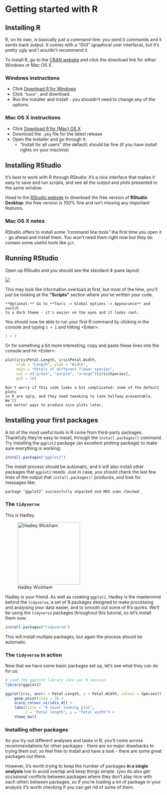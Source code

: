 # Getting started with R {#installing}

## Installing R

R, on its own, is basically just a command-line: you send it commands
and it sends back output. It comes with a "GUI" (graphical user
interface), but it's pretty ugly and I wouldn't recommend it.

To install R, go to the [CRAN website](https://cran.rstudio.com/) and
click the download link for either Windows or Mac OS X.

### Windows instructions

* Click [Download R for Windows](https://cran.r-project.org/bin/windows/)
* Click `"base"`, and download.
* Run the installer and install - you shouldn't need to change any
  of the options.
  
### Mac OS X instructions

* Click [Download R for (Mac) OS X](https://cran.r-project.org/bin/macosx/)
* Download the `.pkg` file for the latest release
* Open the installer and go through it:
  - "Install for all users" (the default) should be fine (if you have
    install rights on your machine)

## Installing RStudio

It's best to work with R through RStudio: it's a nice
interface that makes it easy to save and run scripts,
and see all the output and plots presented in the same window.

Head to the [RStudio website](https://www.rstudio.com/products/rstudio/download/) 
to download the free version of **RStudio Desktop**: the free version is 100% 
fine and isn't missing any important features.

### Mac OS X notes

RStudio offers to install some "command line tools" the first time you
open it - go ahead and install them. You won't need them right now
but they do contain some useful tools like `git`.

## Running RStudio

Open up RStudio and you should see the standard 4-pane layout:

![](Images/RStudioLayout.png)

This may look like information overload at first, but most of the time, you'll
just be looking at the **"Scripts"** section where you've written your code.

```block
**Optional:** Go to **Tools -> Global options -> Appearance** and switch 
to a dark theme - it's easier on the eyes and it looks cool.
```

You should now be able to run your first R command
by clicking in the console and typing `1 + 1` and hitting
\<Enter\>:

```r
1 + 1
```

Or for something a bit more interesting, copy and paste these lines
into the console and hit \<Enter\>:

```r
plot(iris$Petal.Length, iris$Petal.Width, 
     xlab = "Length", ylab = "Width", 
     main = "Petals of different flower species",
     col = c("green", "purple", "orange")[iris$Species],
     pch = 16)
```

```block
Don't worry if this code looks a bit complicated: some of the default plots
in R are ugly, and they need tweaking to look halfway presentable. We'll
see better ways to produce nice plots later.
```

## Installing your first packages

A lot of the most useful tools in R come from third-party packages. Thankfully
they're easy to install, through the `install.packages()` command. Try
installing the `ggplot2` package (an excellent plotting package) to make 
sure everything is working:

```r
install.packages("ggplot2")
```

The install process should be automatic, and it will also install
other packages that `ggplot2` needs. Just in case, you should check
the last few lines of the output that `install.packages()` produces,
and look for messages like:

```
package ‘ggplot2’ successfully unpacked and MD5 sums checked
```

### The `tidyverse`

This is Hadley.

![Hadley Wickham](Images/Hadley.jpg){height=200px}

Hadley is your friend. As well as creating `ggplot2`, Hadley is the mastermind
behind the `tidyverse`, a set of R packages designed to make processing
and analysing your data easier, and to smooth out some of R's quirks. 
We'll be using the `tidyverse` packages throughout this tutorial, so let's 
install them now: 

```r
install.packages("tidyverse")
```

This will install multiple packages, but again the process should be
automatic.

### The `tidyverse` in action

Now that we have some basic packages set up, let's see what they can
do for us:

```r
# Load the ggplot2 library into our R session
library(ggplot2)

ggplot(iris, aes(x = Petal.Length, y = Petal.Width, colour = Species)) +
    geom_point(size = 3) +
    scale_colour_viridis_d() +
    labs(title = "A nicer looking plot",
         x = "Petal length", y = "Petal width") +
    theme_bw()
```

### Installing other packages

As you try out different analyses and tasks in R, you'll
come across recommendations for other packages - there are
no major drawbacks to trying them out, so feel free to install and have
a look - there are some great packages out there.

However, it's worth trying to keep the number of packages **in a single
analysis** low to avoid overlap and keep things simple. (you do also get
occasional conflicts between packages where they don't play nice with each
other) between packages, so if you're loading a lot of package in your analysis
it's worth checking if you can get rid of some of them.

